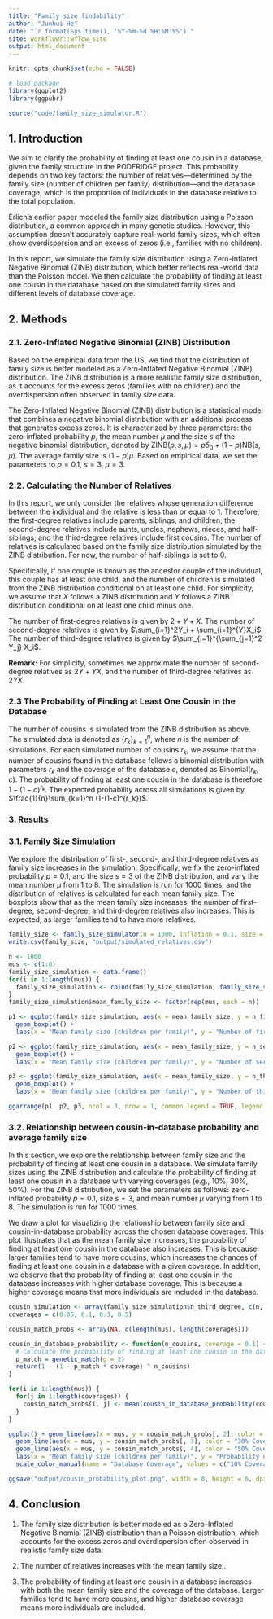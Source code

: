 ```yaml
---
title: "Family size findability"
author: "Junhui He"
date: "`r format(Sys.time(), '%Y-%m-%d %H:%M:%S')`"
site: workflowr::wflow_site
output: html_document
---
```


```r
knitr::opts_chunk$set(echo = FALSE)

# load package
library(ggplot2)
library(ggpubr)

source("code/family_size_simulator.R")
```

## 1. Introduction

We aim to clarify the probability of finding at least one cousin in a database, given the family structure in the PODFRIDGE project. This probability depends on two key factors: the number of relatives—determined by the family size (number of children per family) distribution—and the database coverage, which is the proportion of individuals in the database relative to the total population.

Erlich’s earlier paper modeled the family size distribution using a Poisson distribution, a common approach in many genetic studies. However, this assumption doesn’t accurately capture real-world family sizes, which often show overdispersion and an excess of zeros (i.e., families with no children).

In this report, we simulate the family size distribution using a Zero-Inflated Negative Binomial (ZINB) distribution, which better reflects real-world data than the Poisson model. We then calculate the probability of finding at least one cousin in the database based on the simulated family sizes and different levels of database coverage.

## 2. Methods

### 2.1. Zero-Inflated Negative Binomial (ZINB) Distribution

Based on the empirical data from the US, we find that the distribution of family size is better modeled as a Zero-Inflated Negative Binomial (ZINB) distribution. The ZINB distribution is a more realistic family size distribution, as it accounts for the excess zeros (families with no children) and the overdispersion often observed in family size data.

The Zero-Inflated Negative Binomial (ZINB) distribution is a statistical model that combines a negative binomial distribution with an additional process that generates excess zeros. It is characterized by three parameters: the zero-inflated probability $p$, the mean number $\mu$ and the size $s$ of the negative binomial distribution, denoted by $\text{ZINB}(p, s, \mu) = p\delta_0 + (1-p)\text{NB}(s,\mu)$. The average family size is $(1-p)\mu$. Based on empirical data, we set the parameters to $p=0.1, ~ s=3, ~ \mu = 3$.

### 2.2. Calculating the Number of Relatives

In this report, we only consider the relatives whose generation difference between the individual and the relative is less than or equal to 1. Therefore, the first-degree relatives include parents, siblings, and children; the second-degree relatives include aunts, uncles, nephews, nieces, and half-siblings; and the third-degree relatives include first cousins. The number of relatives is calculated based on the family size distribution simulated by the ZINB distribution. For now, the number of half-siblings is set to 0. 

Specifically, if one couple is known as the ancestor couple of the individual, this couple has at least one child, and the number of children is simulated from the ZINB distribution conditional on at least one child. For simplicity, we assume that $X$ follows a ZINB distribution and $Y$ follows a ZINB distribution conditional on at least one child minus one.

The number of first-degree relatives is given by $2+Y+X$. The number of second-degree relatives is given by $\sum_{i=1}^2Y_i + \sum_{i=1}^{Y}X_i$. The number of third-degree relatives is given by $\sum_{i=1}^{\sum_{j=1}^2 Y_j} X_i$.

**Remark:** For simplicity, sometimes we approximate the number of second-degree relatives as $2Y + YX$, and the number of third-degree relatives as $2YX$.

### 2.3 The Probability of Finding at Least One Cousin in the Database

The number of cousins is simulated from the ZINB distribution as above. The simulated data is denoted as $\{r_k\}_{k=1}^n$, where $n$ is the number of simulations. For each simulated number of cousins $r_k$, we assume that the number of cousins found in the database follows a binomial distribution with parameters $r_k$ and the coverage of the database $c$, denoted as $\text{Binomial}(r_k, c)$. The probability of finding at least one cousin in the database is therefore $1-(1-c)^{r_k}$. The expected probability across all simulations is given by $\frac{1}{n}\sum_{k=1}^n (1-(1-c)^{r_k})$.

### 3. Results

### 3.1. Family Size Simulation

We explore the distribution of first-, second-, and third-degree relatives as family size increases in the simulation. Specifically, we fix the zero-inflated probability $p=0.1$, and the size $s=3$ of the ZINB distribution, and vary the mean number $\mu$ from 1 to 8. The simulation is run for 1000 times, and the distribution of relatives is calculated for each mean family size. The boxplots show that as the mean family size increases, the number of first-degree, second-degree, and third-degree relatives also increases. This is expected, as larger families tend to have more relatives.


```r
family_size <- family_size_simulator(n = 1000, inflation = 0.1, size = 3, mu = 3)
write.csv(family_size, "output/simulated_relatives.csv")

n <- 1000
mus <- c(1:8)
family_size_simulation <- data.frame()
for(i in 1:length(mus)) {
  family_size_simulation <- rbind(family_size_simulation, family_size_simulator(n, inflation = 0.1, size = 3, mu = mus[i]))
}
family_size_simulation$mean_family_size <- factor(rep(mus, each = n))

p1 <- ggplot(family_size_simulation, aes(x = mean_family_size, y = n_first_degree)) +
  geom_boxplot() +
  labs(x = "Mean family size (children per family)", y = "Number of first-degree relatives")

p2 <- ggplot(family_size_simulation, aes(x = mean_family_size, y = n_second_degree)) +
  geom_boxplot() +
  labs(x = "Mean family size (children per family)", y = "Number of second-degree relatives")

p3 <- ggplot(family_size_simulation, aes(x = mean_family_size, y = n_third_degree)) +
  geom_boxplot() +
  labs(x = "Mean family size (children per family)", y = "Number of third-degree relatives")

ggarrange(p1, p2, p3, ncol = 3, nrow = 1, common.legend = TRUE, legend = "bottom")
```

### 3.2. Relationship between cousin-in-database probability and average family size

In this section, we explore the relationship between family size and the probability of finding at least one cousin in a database. We simulate family sizes using the ZINB distribution and calculate the probability of finding at least one cousin in a database with varying coverages (e.g., 10%, 30%, 50%). For the ZINB distribution, we set the parameters as follows: zero-inflated probability $p=0.1$, size $s=3$, and mean number $\mu$ varying from 1 to 8. The simulation is run for 1000 times.

We draw a plot for visualizing the relationship between family size and cousin-in-database probability across the chosen database coverages. This plot illustrates that as the mean family size increases, the probability of finding at least one cousin in the database also increases. This is because larger families tend to have more cousins, which increases the chances of finding at least one cousin in a database with a given coverage. In addition, we observe that the probability of finding at least one cousin in the database increases with higher database coverage. This is because a higher coverage means that more individuals are included in the database.

```r
cousin_simulation <- array(family_size_simulation$n_third_degree, c(n, length(mus)))
coverages = c(0.05, 0.1, 0.3, 0.5)

cousin_match_probs <- array(NA, c(length(mus), length(coverages)))

cousin_in_database_probability <- function(n_cousins, coverage = 0.1) {
  # Calculate the probability of finding at least one cousin in the database
  p_match = genetic_match(g = 2)
  return(1 - (1 - p_match * coverage) ^ n_cousins)
}

for(i in 1:length(mus)) {
  for(j in 1:length(coverages)) {
    cousin_match_probs[i, j] <- mean(cousin_in_database_probability(cousin_simulation[, i], coverage = coverages[j]))
  }
}

ggplot() + geom_line(aes(x = mus, y = cousin_match_probs[, 2], color = "10% Coverage"), size = 0.8) +
  geom_line(aes(x = mus, y = cousin_match_probs[, 3], color = "30% Coverage"), size = 0.8) +
  geom_line(aes(x = mus, y = cousin_match_probs[, 4], color = "50% Coverage"), size = 0.8) +
  labs(x = "Mean family size (children per family)", y = "Probability of finding at least one cousin in the database") + ylim(c(0, 1)) +
  scale_color_manual(name = "Database Coverage", values = c("10% Coverage" = "blue", "30% Coverage" = "green", "50% Coverage" = "red"))

ggsave("output/cousin_probability_plot.png", width = 8, height = 6, dpi = 300)
```

## 4. Conclusion

1. The family size distribution is better modeled as a Zero-Inflated Negative Binomial (ZINB) distribution than a Poisson distribution, which accounts for the excess zeros and overdispersion often observed in realistic family size data.

2. The number of relatives increases with the mean family size,.

3. The probability of finding at least one cousin in a database increases with both the mean family size and the coverage of the database. Larger families tend to have more cousins, and higher database coverage means more individuals are included.
